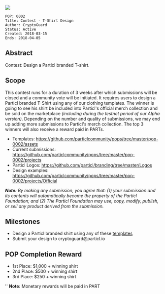 <img src="./pop-0002/assets/pexels-photo-451552.png" />
<pre>
POP: 0002
Title: Contest - T-Shirt Design 
Author: CryptoGuard
Status: Active
Created: 2018-03-15
Ends: 2018-04-05
</pre> 

==Abstract==
Contest: Design a Particl branded T-shirt. 

==Scope==
This contest runs for a duration of 3 weeks after which submissions will be closed and a community vote will be initiated. It requires users to design a Particl branded T-Shirt using any of our clothing templates. The winner is going to see his shirt be included into Particl's official merch collection and be sold on the marketplace ''(including during the testnet period of our Alpha version)''. Depending on the number and quality of submissions, we may end up adding more submissions to Particl's merch collection. The top 3 winners will also receive a reward paid in PARTs. 

* Templates: https://github.com/particlcommunity/pops/tree/master/pop-0002/assets
* Current submissions: https://github.com/particlcommunity/pops/tree/master/pop-0002/projects
* Particl Logos: https://github.com/particl/branding/tree/master/Logos
* Design examples: https://github.com/particlcommunity/pops/tree/master/pop-0002/projects/Official

 
'' '''Note:''' By making any submission, you agree that: (1) your submission and its contents will automatically become the property of the Particl Foundation; and (2) The Particl Foundation may use, copy, modify, publish, or sell any product derived from the submission.''

==Milestones==
* Design a Particl branded shirt using any of these [https://github.com/particlcommunity/pops/tree/master/pop-0002/assets templates]
* Submit your design to cryptoguard@particl.io

==POP Completion Reward==
* 1st Place: $1,000 + winning shirt
* 2nd Place: $500 + winning shirt
* 3rd Place: $250 + winning shirt


'' '''Note:''' Monetary rewards will be paid in PART 

